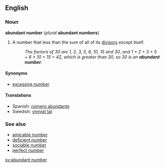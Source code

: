 ==English==
{{wikipedia}}
===Noun===
'''abundant number''' (''plural'' '''abundant numbers''')

# {{number theory}} A number that less than the sum of all of its [[divisor]]s except itself.
#:''The factors of 30 are 1, 2, 3, 5, 6, 10, 15 and 30, and 1 + 2 + 3 + 5 + 6 + 10 + 15 = 42, which is greater than 30, so 30 is an '''abundant number'''.''

====Synonyms====
*[[excessive number]]

====Translations====
*Spanish: [[número abundante]] {{m}}
*Swedish: [[ymnigt tal]] {{n}}

===See also===
*[[amicable number]]
*[[deficient number]]
*[[sociable number]]
*[[perfect number]]

[[sv:abundant number]]